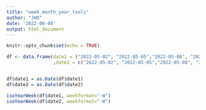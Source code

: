 ```yaml
---
title: "week_month_year_tools"
author: "JHD"
date: '2022-06-08'
output: html_document
---
```


```r
knitr::opts_chunk$set(echo = TRUE)
```

```r
df <- data.frame(date1 = ("2022-05-02", "2022-05-05","2022-05-08", "2022-05-10", "2022-05-12", "2022-05-10", "2022-05-19", "2022-05-25")
                 ,date2 = c("2022-05-02", "2022-05-05","2022-05-08", "2022-05-10", "2022-05-12", NA_character_, NA_character_, NA_character_))


df$date1 = as.Date(df$date1)
df$date2 = as.Date(df$date2)

```

```r

isoYearWeek(df$date1, weekformat="-W")
isoYearWeek(df$date2, weekformat="-W")

```